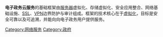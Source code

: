 {{多個問題|
{{orphan|time=2015-03-05T12:56:27+00:00}}
{{unreferenced|time=2015-03-05T12:54:48+00:00}}
{{expand|time=2015-03-05T12:54:48+00:00}}
}}
'''电子政务云服务'''的基础框架由[[服务器|服务器]]虚拟化、存储虚拟化、安全应用整合、网络基础设施、[[SSL|SSL]]、[[VPN|VPN]]边界防护与审计组成。框架的技术核心在于[[虚拟化|虚拟化]]，目标是安全可靠以及可追溯，并能向向电子政务用户提供服务。

{{tech-stub}}

[[Category:网络服务|Category:网络服务]]
[[Category:政府|Category:政府]]